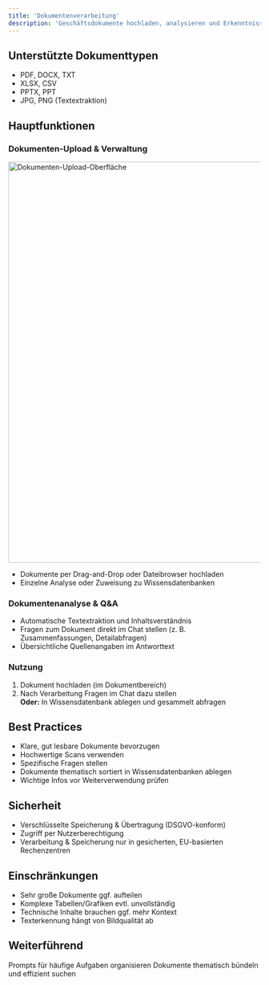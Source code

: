 ```yaml
---
title: 'Dokumentenverarbeitung'
description: 'Geschäftsdokumente hochladen, analysieren und Erkenntnisse gewinnen'
---
```


## Unterstützte Dokumenttypen

- PDF, DOCX, TXT
- XLSX, CSV
- PPTX, PPT
- JPG, PNG (Textextraktion)

## Hauptfunktionen

### Dokumenten-Upload & Verwaltung

<img
  src="/images/document_upload.png"
  alt="Dokumenten-Upload-Oberfläche"
  width="800"
/>

- Dokumente per Drag-and-Drop oder Dateibrowser hochladen
- Einzelne Analyse oder Zuweisung zu Wissensdatenbanken

### Dokumentenanalyse & Q&A

- Automatische Textextraktion und Inhaltsverständnis
- Fragen zum Dokument direkt im Chat stellen (z. B. Zusammenfassungen, Detailabfragen)
- Übersichtliche Quellenangaben im Antworttext

### Nutzung

1. Dokument hochladen (im Dokumentbereich)
2. Nach Verarbeitung Fragen im Chat dazu stellen  
   **Oder:** In Wissensdatenbank ablegen und gesammelt abfragen

## Best Practices

- Klare, gut lesbare Dokumente bevorzugen
- Hochwertige Scans verwenden
- Spezifische Fragen stellen
- Dokumente thematisch sortiert in Wissensdatenbanken ablegen
- Wichtige Infos vor Weiterverwendung prüfen

## Sicherheit

- Verschlüsselte Speicherung & Übertragung (DSGVO-konform)
- Zugriff per Nutzerberechtigung
- Verarbeitung & Speicherung nur in gesicherten, EU-basierten Rechenzentren

## Einschränkungen

- Sehr große Dokumente ggf. aufteilen
- Komplexe Tabellen/Grafiken evtl. unvollständig
- Technische Inhalte brauchen ggf. mehr Kontext
- Texterkennung hängt von Bildqualität ab

## Weiterführend

<CardGroup>
  <Card 
    title="Promptbibliotheken" 
    icon="book" 
    href="/features/Promptbibliothek"
  >
    Prompts für häufige Aufgaben organisieren
  </Card>
  <Card 
    title="Wissensdatenbank" 
    icon="database" 
    href="/features/Wissensdatenbank"
  >
    Dokumente thematisch bündeln und effizient suchen
  </Card>
</CardGroup>

